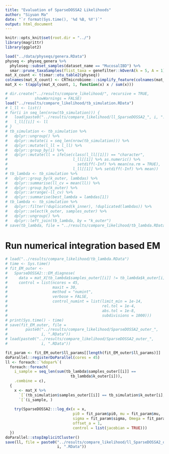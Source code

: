 ```yaml
---
title: "Evaluation of SparseDOSSA2 Likelihoods"
author: "Siyuan Ma"
date: "`r format(Sys.time(), '%d %B, %Y')`"
output: html_document
---
```

  
```r
knitr::opts_knit$set(root.dir = "../")
library(magrittr)
library(ggplot2)
```

```r
load("../data/physeqs/genera.RData")
physeq <- physeq_genera %>% 
  phyloseq::subset_samples(dataset_name == "MucosalIBD") %>% 
  smar::prune_taxaSamples(flist_taxa = genefilter::kOverA(k = 5, A = 1))
mat_X_count <- t(smar::otu_table2(physeq))
colnames(mat_X_count) <- CRTmicrobiome:::simplify_feature(colnames(mat_X_count))
mat_X <- t(apply(mat_X_count, 1, function(x) x / sum(x)))
```

```r
# dir.create("../results/compare_likelihood/", recursive = TRUE,
#            showWarnings = FALSE)
load("../results/compare_likelihood/tb_simulation.RData")
# l_ll <- list()
# for(i in seq_len(nrow(tb_simulation))) {
#   load(paste0("../results/compare_likelihood/ll_SparseDOSSA2_", i, ".RData"))
#   l_ll[[i]] <- ll
# }
# tb_simulation <- tb_simulation %>% 
#   dplyr::ungroup() %>% 
#   dplyr::mutate(i = seq_len(nrow(tb_simulation))) %>% 
#   dplyr::mutate(l_ll = l_ll) %>% 
#   dplyr::group_by(i) %>% 
#   dplyr::mutate(ll = ifelse(class(l_ll[[1]]) == "character",
#                             l_ll[[1]] %>% as.numeric() %>% 
#                               setdiff(-Inf) %>% mean(na.rm = TRUE),
#                             l_ll[[1]] %>% setdiff(-Inf) %>% mean))
# tb_lambda <- tb_simulation %>% 
#   dplyr::group_by(k_outer, lambdas) %>% 
#   dplyr::summarise(ll_cv = mean(ll)) %>% 
#   dplyr::group_by(k_outer) %>% 
#   dplyr::arrange(-ll_cv) %>% 
#   dplyr::summarise(best_lambda = lambdas[1])
# tb_lambda <- tb_simulation %>% 
#   dplyr::filter(!duplicated(k_inner), !duplicated(lambdas)) %>% 
#   dplyr::select(k_outer, samples_outer) %>% 
#   dplyr::ungroup() %>% 
#   dplyr::left_join(tb_lambda, by = "k_outer")
# save(tb_lambda, file = "../results/compare_likelihood/tb_lambda.RData")
```

# Run numerical integration based EM

```r
# load("../results/compare_likelihood/tb_lambda.RData")
# time <- Sys.time()
# fit_EM_outer <-
#   SparseDOSSA2:::EM_diagnose(
#     data = mat_X[tb_lambda$samples_outer[[i]] != tb_lambda$k_outer[i], ],
#     control = list(ncores = 45,
#                    maxit = 30,
#                    method = "numint",
#                    verbose = FALSE,
#                    control_numint = list(limit_min = 1e-14,
#                                          rel.tol = 1e-4,
#                                          abs.tol = 1e-8,
#                                          subdivisions = 1000)))
# print(Sys.time() - time)
# save(fit_EM_outer, file =
#        paste0("../results/compare_likelihood/SparseDOSSA2_outer_",
#               i, ".RData"))
# load(paste0("../results/compare_likelihood/SparseDOSSA2_outer_",
#               i, ".RData"))
```

```r
fit_param <- fit_EM_outer$ll_params[[length(fit_EM_outer$ll_params)]]
doParallel::registerDoParallel(cores = 45)
ll <- foreach::`%dopar%`(
  foreach::foreach(
    i_sample = seq_len(sum(tb_lambda$samples_outer[[i]] == 
                             tb_lambda$k_outer[i])),
    .combine = c),
  {
    x <- mat_X %>% 
      `[`(tb_simulation$samples_outer[[i]] == tb_simulation$k_outer[i], ) %>% 
      `[`(i_sample, )
    
    try(SparseDOSSA2:::log_dx(x = x, 
                              pi0 = fit_param$pi0, mu = fit_param$mu,
                              sigma = fit_param$sigma, Omega = fit_param$Omega,
                              offset_a = 1,
                              control = list(jacobian = TRUE)))
  })
doParallel::stopImplicitCluster()
save(ll, file = paste0("../results/compare_likelihood/ll_SparseDOSSA2_outer_",
                       i, ".RData"))
```